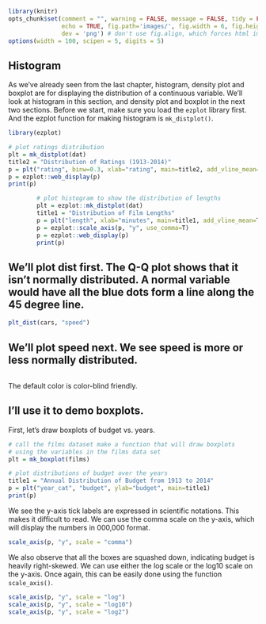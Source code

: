 ```r
library(knitr)
opts_chunk$set(comment = "", warning = FALSE, message = FALSE, tidy = FALSE,
               echo = TRUE, fig.path='images/', fig.width = 6, fig.height = 6, 
               dev = 'png') # don't use fig.align, which forces html img code instead of md code
options(width = 100, scipen = 5, digits = 5)
```

## Histogram

As we've already seen from the last chapter, histogram, density plot and boxplot are for displaying the distribution of a continuous variable. We'll look at histogram in this section, and density plot and boxplot in the next two sections. Before we start, make sure you load the `ezplot` library first. And the ezplot function for making histogram is `mk_distplot()`.
```r
library(ezplot)
```


```r
# plot ratings distribution
plt = mk_distplot(dat)
title2 = "Distribution of Ratings (1913-2014)"
p = plt("rating", binw=0.3, xlab="rating", main=title2, add_vline_mean=T) 
p = ezplot::web_display(p)
print(p)

        # plot histogram to show the distribution of lengths
        plt = ezplot::mk_distplot(dat)
        title1 = "Distribution of Film Lengths"
        p = plt("length", xlab="minutes", main=title1, add_vline_mean=T)
        p = ezplot::scale_axis(p, "y", use_comma=T)
        p = ezplot::web_display(p)
        print(p)

```

## We'll plot dist first. The Q-Q plot shows that it isn't normally distributed. A normal variable would have all the blue dots form a line along the 45 degree line.  
```r
plt_dist(cars, "speed")
```

## We'll plot speed next. We see speed is more or less normally distributed.
```r

```

The default color is color-blind friendly.

## I'll use it to demo boxplots. 

First, let's draw boxplots of budget vs. years. 
```r
# call the films dataset make a function that will draw boxplots 
# using the variables in the films data set
plt = mk_boxplot(films)

# plot distributions of budget over the years
title1 = "Annual Distribution of Budget from 1913 to 2014"
p = plt("year_cat", "budget", ylab="budget", main=title1)
print(p)
```

We see the y-axis tick labels are expressed in scientific notations. This makes it difficult to read. We can use the comma scale on the y-axis, which will display the numbers in 000,000 format.
```r
scale_axis(p, "y", scale = "comma")
```

We also observe that all the boxes are squashed down, indicating budget is heavily right-skewed. We can use either the log scale or the log10 scale on the y-axis. Once again, this can be easily done using the function `scale_axis()`.
```r
scale_axis(p, "y", scale = "log")
scale_axis(p, "y", scale = "log10")
scale_axis(p, "y", scale = "log2")
```
